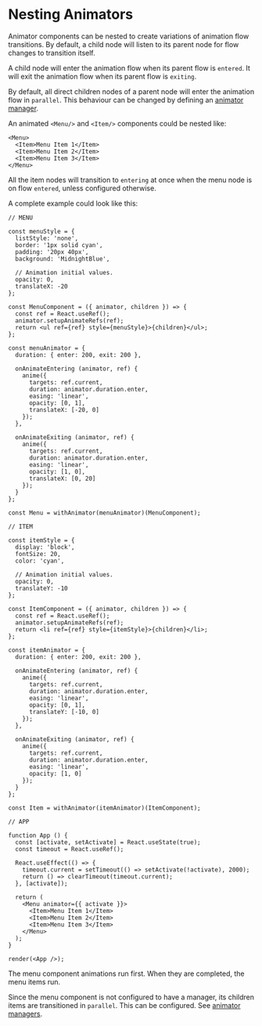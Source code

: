 
# Nesting Animators

Animator components can be nested to create variations of animation flow transitions.
By default, a child node will listen to its parent node for flow changes
to transition itself.

A child node will enter the animation flow when its parent flow is `entered`.
It will exit the animation flow when its parent flow is `exiting`.

By default, all direct children nodes of a parent node will enter the animation
flow in `parallel`. This behaviour can be changed by defining an [animator manager](/develop/animator/managers).

An animated `<Menu/>` and `<Item/>` components could be nested like:

```tsx
<Menu>
  <Item>Menu Item 1</Item>
  <Item>Menu Item 2</Item>
  <Item>Menu Item 3</Item>
</Menu>
```

All the item nodes will transition to `entering` at once when the menu node is
on flow `entered`, unless configured otherwise.

A complete example could look like this:

```arwes_sandbox
// MENU

const menuStyle = {
  listStyle: 'none',
  border: '1px solid cyan',
  padding: '20px 40px',
  background: 'MidnightBlue',

  // Animation initial values.
  opacity: 0,
  translateX: -20
};

const MenuComponent = ({ animator, children }) => {
  const ref = React.useRef();
  animator.setupAnimateRefs(ref);
  return <ul ref={ref} style={menuStyle}>{children}</ul>;
};

const menuAnimator = {
  duration: { enter: 200, exit: 200 },

  onAnimateEntering (animator, ref) {
    anime({
      targets: ref.current,
      duration: animator.duration.enter,
      easing: 'linear',
      opacity: [0, 1],
      translateX: [-20, 0]
    });
  },

  onAnimateExiting (animator, ref) {
    anime({
      targets: ref.current,
      duration: animator.duration.enter,
      easing: 'linear',
      opacity: [1, 0],
      translateX: [0, 20]
    });
  }
};

const Menu = withAnimator(menuAnimator)(MenuComponent);

// ITEM

const itemStyle = {
  display: 'block',
  fontSize: 20,
  color: 'cyan',

  // Animation initial values.
  opacity: 0,
  translateY: -10
};

const ItemComponent = ({ animator, children }) => {
  const ref = React.useRef();
  animator.setupAnimateRefs(ref);
  return <li ref={ref} style={itemStyle}>{children}</li>;
};

const itemAnimator = {
  duration: { enter: 200, exit: 200 },

  onAnimateEntering (animator, ref) {
    anime({
      targets: ref.current,
      duration: animator.duration.enter,
      easing: 'linear',
      opacity: [0, 1],
      translateY: [-10, 0]
    });
  },

  onAnimateExiting (animator, ref) {
    anime({
      targets: ref.current,
      duration: animator.duration.enter,
      easing: 'linear',
      opacity: [1, 0]
    });
  }
};

const Item = withAnimator(itemAnimator)(ItemComponent);

// APP

function App () {
  const [activate, setActivate] = React.useState(true);
  const timeout = React.useRef();

  React.useEffect(() => {
    timeout.current = setTimeout(() => setActivate(!activate), 2000);
    return () => clearTimeout(timeout.current);
  }, [activate]);

  return (
    <Menu animator={{ activate }}>
      <Item>Menu Item 1</Item>
      <Item>Menu Item 2</Item>
      <Item>Menu Item 3</Item>
    </Menu>
  );
}

render(<App />);
```

The menu component animations run first. When they are completed, the menu items
run.

Since the menu component is not configured to have a manager, its children items
are transitioned in `parallel`. This can be configured. See [animator managers](/develop/animator/managers).
